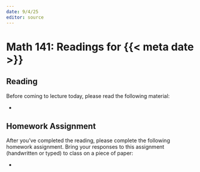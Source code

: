 ```yaml
---
date: 9/4/25
editor: source
---
```


# Math 141: Readings for {{< meta date >}}

## Reading 

Before coming to lecture today, please read the following material: 

-   

## Homework Assignment

After you've completed the reading, please complete the following homework assignment. Bring your responses to this assignment (handwritten or typed) to class on a piece of paper: 

-   
